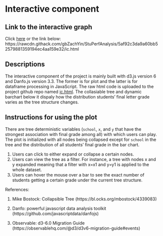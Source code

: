 # Interactive component

## Link to the interactive graph
Click [here](https://rawcdn.githack.com/gbZachYin/StuPerfAnalysis/5af92c3da9a60bb52579881359194ec4aa159e32/ic.html) or the link below: https://rawcdn.githack.com/gbZachYin/StuPerfAnalysis/5af92c3da9a60bb52579881359194ec4aa159e32/ic.html

## Descriptions

The interactive component of the project is mainly built with d3.js version 6 and Danfo.js version 3.3. The former is for plot and the latter is for dataframe processing in JavaScript. The raw html code is uploaded to the project github repo named [ic.html](https://raw.githubusercontent.com/gbZachYin/StuPerfAnalysis/main/ic.html). 
The collasiable tree and dynamic barchart below it dispaly how the distribution students' final letter grade varies as the tree structure changes.

## Instructions for using the plot

There are tree deterministic variables (`school`, `x`, and `y` that have the strongest association with final grade among all) with which users can play. The plot is initialized with all nodes being collapsed except for `school` in the tree and the distribution of all students' final grade in the bar chart. 

1. Users can click to either expand or collapse a certain nodes. 
2. Users can view the tree as a filter. For instance, a tree with nodes x and y expanded meaning that a filter with x=x1 and y=y1 is applied to the whole dataset.
3. Users can hover the mouse over a bar to see the exact number of students getting a certain grade under the current tree structure. 

References:

1. Mike Bostock: Collapsible Tree (https://bl.ocks.org/mbostock/4339083)

2. Danfo: powerful javascript data analysis toolkit (https://github.com/javascriptdata/danfojs)

3. Observable: d3-6.0 Migration Guide (https://observablehq.com/@d3/d3v6-migration-guide#events)
